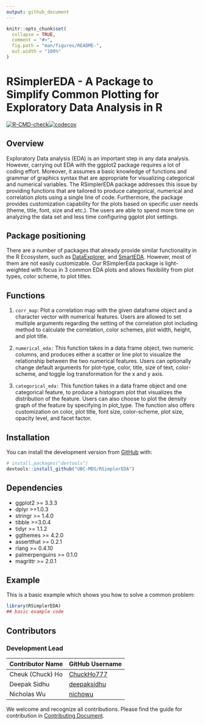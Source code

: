```yaml
---
output: github_document
---
```


<!-- README.md is generated from README.Rmd. Please edit that file -->

```r
knitr::opts_chunk$set(
  collapse = TRUE,
  comment = "#>",
  fig.path = "man/figures/README-",
  out.width = "100%"
)
```

# RSimplerEDA - A Package to Simplify Common Plotting for Exploratory Data Analysis in R

<!-- badges: start -->
[![R-CMD-check](https://github.com/UBC-MDS/RSimplerEDA/workflows/R-CMD-check/badge.svg)](https://github.com/UBC-MDS/RSimplerEDA/actions)[![codecov](https://codecov.io/gh/UBC-MDS/RSimplerEDA/branch/master/graph/badge.svg?token=VHC4UWQ7CB)](https://codecov.io/gh/UBC-MDS/RSimplerEDA)
<!-- badges: end -->


## Overview

Exploratory Data analysis (EDA) is an important step in any data analysis. 
However, carrying out EDA with the ggplot2 package requires a lot of coding effort. 
Moreover, it assumes a basic knowledge of functions and grammar of graphics syntax that are appropriate for visualizing categorical and numerical variables. The RSimplerEDA package addresses this issue by providing functions that are tailored to produce categorical, numerical and correlation plots using a single line of code. Furthermore, the package provides customization capability for the plots based on specific user needs (theme, title, font, size and etc.). The users are able to spend more time on analyzing the data set and less time configuring ggplot plot settings.

## Package positioning

There are a number of packages that already provide similar functionality in the R Ecosystem, such as
[DataExplorer](https://www.rdocumentation.org/packages/DataExplorer/versions/0.8.1), and [SmartEDA](https://www.rdocumentation.org/packages/SmartEDA/versions/0.3.6). However, most of them are not easily customizable. Our RSimplerEda package is light-weighted with focus in 3 common EDA plots and allows flexibility from plot types, color scheme, to plot titles.

## Functions

1. `corr_map`: Plot a correlation map with the given dataframe object and a character vector with numerical features. Users are allowed to set multiple arguments regarding the setting of the correlation plot including method to calculate the correlation, color schemes, plot width, height, and plot title.

2. `numerical_eda:` This function takes in a data frame object, two numeric columns, and produces either a scatter or line plot to visualize the relationship between the two numerical features. Users can optionally change default arguments for plot-type, color, title, size of text, color-scheme, and toggle log transformation for the x and y axis.

3. `categorical_eda:`  This function takes in a data frame object and one categorical feature, to produce a histogram plot that visualizes the distribution of the feature. Users can also choose to plot the density graph of the feature by specifying in plot_type. The function also offers customization on color, plot title, font size, color-scheme, plot size, opacity level, and facet factor.

## Installation


You can install the development version from [GitHub](https://github.com/) with:

``` r
# install.packages("devtools")
devtools::install_github("UBC-MDS/RSimplerEDA")
```

## Dependencies

- ggplot2 >= 3.3.3
- dplyr >=1.0.3
- stringr >= 1.4.0
- tibble >=3.0.4
- tidyr >= 1.1.2
- ggthemes >= 4.2.0
- assertthat >= 0.2.1
- rlang >= 0.4.10
- palmerpenguins >= 0.1.0
- magrittr >= 2.0.1


## Example

This is a basic example which shows you how to solve a common problem:

```r
library(RSimplerEDA)
## basic example code
```

## Contributors

### Development Lead

|Contributor Name     | GitHub Username|
|---------------------|-----------|
|Cheuk (Chuck) Ho  | [ChuckHo777](https://github.com/ChuckHo777)|
|Deepak Sidhu      | [deepaksidhu](https://github.com/deepaksidhu)     |
|Nicholas Wu       | [nichowu](https://github.com/nichowu) |

We welcome and recognize all contributions. Please find the guide for contribution in [Contributing Document](https://github.com/UBC-MDS/RSimplerEDA/blob/master/.github/CONTRIBUTING.md).
